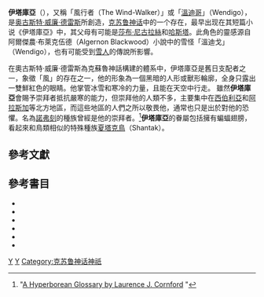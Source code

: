 {{expand|time=2017-04-08T15:47:08+00:00}}
'''伊塔庫亞'''（{{lang-en|Ithaqua}}），又稱「風行者（The Wind-Walker）」或「[[溫迪哥|溫迪哥]]」（Wendigo），是[[奥古斯特·威廉·德雷斯|奥古斯特·威廉·德雷斯]]所創造，[[克苏鲁神话|克苏鲁神话]]中的一个存在，最早出现在其短篇小说《伊塔庫亞》中，其父母有可能是[[莎布·尼古拉絲|莎布·尼古拉絲]]和[[哈斯塔|哈斯塔]]。此角色的靈感源自阿爾傑農·布萊克伍德（Algernon Blackwood）小說中的雪怪「溫迪戈」（Wendigo），也有可能受到[[雪人|雪人]]的傳說所影響。

在奧古斯特·威廉·德雷斯為克蘇魯神話構建的體系中，伊塔庫亞是舊日支配者之一，象徵「風」的存在之一，他的形象為一個黑暗的人形或獸形輪廓，全身只露出一雙鮮紅色的眼睛。他掌管冰雪和寒冷的力量，且能在天空中行走。
雖然'''伊塔庫亞'''會賜予崇拜者抵抗嚴寒的能力，但崇拜他的人類不多，主要集中在[[西伯利亞|西伯利亞]]和[[阿拉斯加|阿拉斯加]]等北方地區，而這些地區的人們之所以敬畏他，通常也只是出於對他的恐懼。名為[[諾弗刻|諾弗刻]]的種族曾經是他的崇拜者。<ref>"[http://www.eldritchdark.com/articles/criticism/64#GlossG A Hyperborean Glossary by Laurence J. Cornford] {{Wayback|url=http://www.eldritchdark.com/articles/criticism/64#GlossG |date=20170508075238 }}"</ref>'''伊塔庫亞'''的眷屬包括擁有蝙蝠翅膀，看起來和鳥類相似的特殊種族[[夏塔克鳥|夏塔克鳥]]（Shantak）。

== 參考文獻 ==
{{reflist}}

== 參考書目 ==
*{{cite book|last=Blackwood|first=Algernon|authorlink=Algernon Blackwood|chapter="[http://www.gutenberg.org/etext/10897 The Wendigo]"|origyear=1910|title=''The Ithaqua Cycle|year=1998|editor=Robert M. Price (ed.)|edition=1st|location=Oakland, CA|publisher=Chaosium|isbn=1-56882-124-7}}
*{{cite book|last=Derleth|first=August|authorlink=August Derleth|chapter=Ithaqua|origyear=1941|title=''The Ithaqua Cycle|year=1998|editor=Robert M. Price (ed.)|edition=1st|location=Oakland, CA|publisher=Chaosium|isbn=1-56882-124-7}}
*{{cite book|last=Lumley|first=Brian|authorlink=Brian Lumley|chapter=Born of the Winds|origyear=1975|title=Fruiting Bodies and Other Fungi|year=1993|publisher=Tor|isbn=0-14-017302-1}}
*{{cite book|last=Lumley|first=Brian|authorlink=Brian Lumley|title=The Transition of Titus Crow|origyear=1975|year=1991|publisher=Grafton|isbn=0-586-20838-0}}
*{{cite book|last=Price|first=Robert M.|authorlink=Robert M. Price|chapter=Introduction: Ghost Riders in the Sky|title=''The Ithaqua Cycle: The Wind-Walker of the Icy Wastes|year=1998|editor=Robert M. Price (ed.)|edition=1st|location=Oakland, CA|publisher=Chaosium|isbn=1-56882-124-7}}
*{{cite book|last=Petersen|first=Sandy|authorlink=Sandy Petersen|title=Call of Cthulhu|edition=5th|year=1989|location=Oakland, CA|publisher=Chaosium|isbn=1-56882-148-4}}

{{H.P. Lovecraft}}
{{克蘇魯神話}}

[[Category:克苏鲁神话的生物|Y]]
[[Category:文学角色|Y]]
[[Category:克苏鲁神话神祇|Category:克苏鲁神话神祇]]